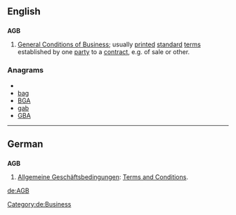 ==English==

==={{initialism}}===
'''AGB'''
# [[w:General Conditions of Business|General Conditions of Business]]; usually [[printed]] [[standard]] [[term]]s established by one [[party]] to a [[contract]], e.g. of sale or other.

===Anagrams===
* {{alphagram|abg}}
* [[bag#English|bag]]
* [[BGA#English|BGA]]
* [[gab#English|gab]]
* [[GBA#English|GBA]]


----
==German==

==={{initialism|de}}===
'''AGB'''
 
# [[Allgemeine Geschäftsbedingungen]]: [[w:Terms and Conditions|Terms and Conditions]]. 

[[Category:de:Business]]

[[de:AGB]]
